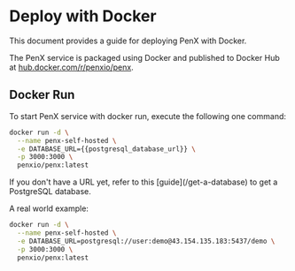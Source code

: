 
# Deploy with Docker

This document provides a guide for deploying PenX with Docker.

The PenX service is packaged using Docker and published to Docker Hub at [hub.docker.com/r/penxio/penx](https://hub.docker.com/r/penxio/penx).

## Docker Run

To start PenX service with docker run, execute the following one command:

```bash
docker run -d \
  --name penx-self-hosted \
  -e DATABASE_URL={{postgresql_database_url}} \
  -p 3000:3000 \
  penxio/penx:latest
```

<Callout type="info">
  If you don't have a URL yet, refer to this [guide](/get-a-database) to get a
  PostgreSQL database.
</Callout>

A real world example:

```bash
docker run -d \
  --name penx-self-hosted \
  -e DATABASE_URL=postgresql://user:demo@43.154.135.183:5437/demo \
  -p 3000:3000 \
  penxio/penx:latest
```
